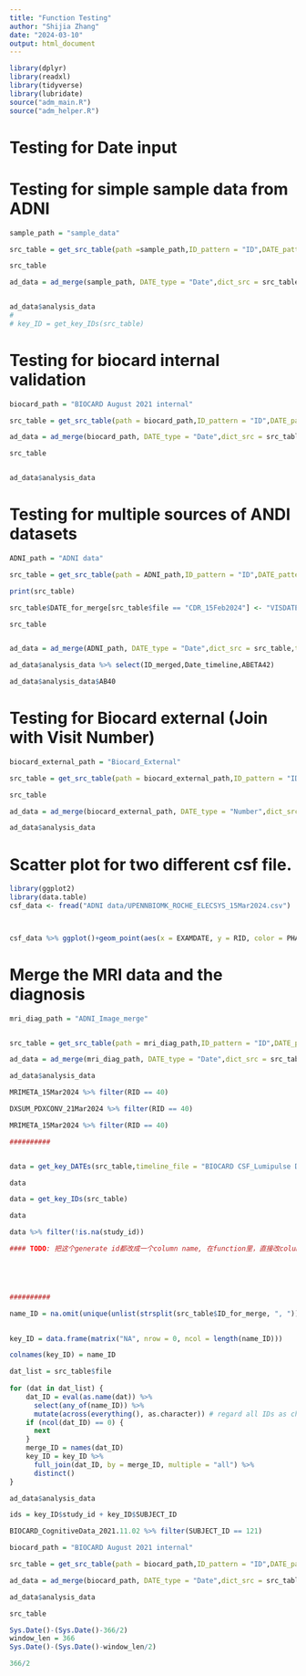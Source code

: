 ```yaml
---
title: "Function Testing"
author: "Shijia Zhang"
date: "2024-03-10"
output: html_document
---
```


```r
library(dplyr)
library(readxl)
library(tidyverse)
library(lubridate)
source("adm_main.R")
source("adm_helper.R")
```

# Testing for Date input 


# Testing for simple sample data from ADNI

```r
sample_path = "sample_data"

src_table = get_src_table(path =sample_path,ID_pattern = "ID",DATE_pattern = "VISDATE",ID_usr_list = c("RID"),DATE_usr_list = c("VISDATE"))

src_table

ad_data = ad_merge(sample_path, DATE_type = "Date",dict_src = src_table)


ad_data$analysis_data
# 
# key_ID = get_key_IDs(src_table)
```

# Testing for biocard internal validation
```r
biocard_path = "BIOCARD August 2021 internal"

src_table = get_src_table(path = biocard_path,ID_pattern = "ID",DATE_pattern = "Date",ID_usr_list = c("study_id","SUBJECT_ID"))

ad_data = ad_merge(biocard_path, DATE_type = "Date",dict_src = src_table)

src_table


ad_data$analysis_data
```

# Testing for multiple sources of ANDI datasets


```r
ADNI_path = "ADNI data"

src_table = get_src_table(path = ADNI_path,ID_pattern = "ID",DATE_pattern = "Date",ID_usr_list = c("RID"),DATE_usr_list = c("EXAMDATE"))

print(src_table)

src_table$DATE_for_merge[src_table$file == "CDR_15Feb2024"] <- "VISDATE"

src_table


ad_data = ad_merge(ADNI_path, DATE_type = "Date",dict_src = src_table,timeline_file = "MRIMETA_15Mar2024")

ad_data$analysis_data %>% select(ID_merged,Date_timeline,ABETA42)

ad_data$analysis_data$AB40
```

# Testing for Biocard external (Join with Visit Number)

```r
biocard_external_path = "Biocard_External"

src_table = get_src_table(path = biocard_external_path,ID_pattern = "ID",DATE_pattern = "VISIT",ID_usr_list = c("JHUANONID"), DATE_usr_list = c("VISITNO"))

src_table

ad_data = ad_merge(biocard_external_path, DATE_type = "Number",dict_src = src_table,timeline_file = "BIOCARD_Amyloid_PET_Scan_Dates_Limited_2021.12.13")

ad_data$analysis_data

```

# Scatter plot for two different csf file.

```r
library(ggplot2)
library(data.table)
csf_data <- fread("ADNI data/UPENNBIOMK_ROCHE_ELECSYS_15Mar2024.csv")



csf_data %>% ggplot()+geom_point(aes(x = EXAMDATE, y = RID, color = PHASE))
```

# Merge the MRI data and the diagnosis

```r
mri_diag_path = "ADNI_Image_merge"


src_table = get_src_table(path = mri_diag_path,ID_pattern = "ID",DATE_pattern = "Date",ID_usr_list = c("RID"),DATE_usr_list = c("EXAMDATE"),WINDOW_list = 366,IS_overlap_list = FALSE)

ad_data = ad_merge(mri_diag_path, DATE_type = "Date",dict_src = src_table,timeline_file = "MRIMETA_21Mar2024")

ad_data$analysis_data 
```

```r
MRIMETA_15Mar2024 %>% filter(RID == 40)
```


```r
DXSUM_PDXCONV_21Mar2024 %>% filter(RID == 40)
```



```r
MRIMETA_15Mar2024 %>% filter(RID == 40)
```




```r
##########


data = get_key_DATEs(src_table,timeline_file = "BIOCARD CSF_Lumipulse Data with dates_081320_pre1995Removed",DATE_type = "Date")

data

data = get_key_IDs(src_table)

data 

data %>% filter(!is.na(study_id))

#### TODO: 把这个generate id都改成一个column name, 在function里，直接改column name





##########

name_ID = na.omit(unique(unlist(strsplit(src_table$ID_for_merge, ", "))))
 

key_ID = data.frame(matrix("NA", nrow = 0, ncol = length(name_ID)))

colnames(key_ID) = name_ID

dat_list = src_table$file
 
for (dat in dat_list) {
    dat_ID = eval(as.name(dat)) %>%
      select(any_of(name_ID)) %>%
      mutate(across(everything(), as.character)) # regard all IDs as characters
    if (ncol(dat_ID) == 0) {
      next
    }
    merge_ID = names(dat_ID)
    key_ID = key_ID %>%
      full_join(dat_ID, by = merge_ID, multiple = "all") %>% 
      distinct()
}

ad_data$analysis_data 

ids = key_ID$study_id + key_ID$SUBJECT_ID
```

```r
BIOCARD_CognitiveData_2021.11.02 %>% filter(SUBJECT_ID == 121)
```
```r
biocard_path = "BIOCARD August 2021 internal"

src_table = get_src_table(path = biocard_path,ID_pattern = "ID",DATE_pattern = "Date",ID_usr_list = c("SUBJECT_ID"))

ad_data = ad_merge(biocard_path, DATE_type = "Date",dict_src = src_table)

ad_data$analysis_data
```

```r
src_table
```

```r
Sys.Date()-(Sys.Date()-366/2)
window_len = 366
Sys.Date()-(Sys.Date()-window_len/2)

366/2
```

